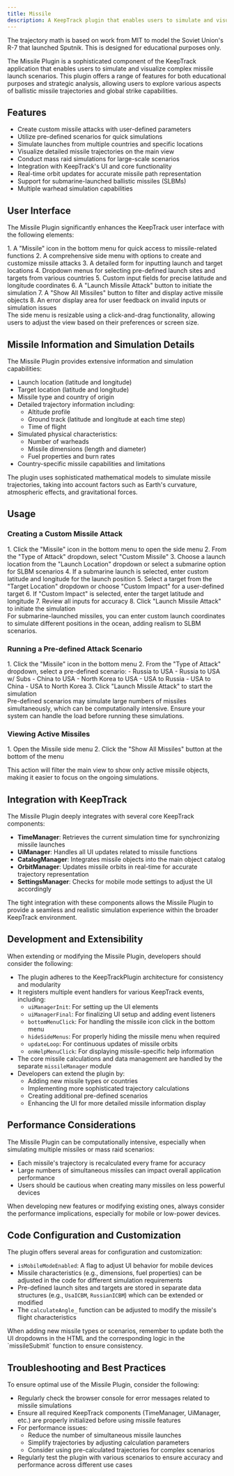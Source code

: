 ```yaml
---
title: Missile
description: A KeepTrack plugin that enables users to simulate and visualize complex missile launch scenarios.
---
```



<Aside type="note">
  The trajectory math is based on work from MIT to model the Soviet Union's R-7 that launched Sputnik. This is designed for educational purposes only.
</Aside>

The Missile Plugin is a sophisticated component of the KeepTrack application that enables users to simulate and visualize complex missile launch scenarios. This plugin offers a range of features for both educational purposes and strategic analysis, allowing users to explore various aspects of ballistic missile trajectories and global strike capabilities.

## Features

- Create custom missile attacks with user-defined parameters
- Utilize pre-defined scenarios for quick simulations
- Simulate launches from multiple countries and specific locations
- Visualize detailed missile trajectories on the main view
- Conduct mass raid simulations for large-scale scenarios
- Integration with KeepTrack's UI and core functionality
- Real-time orbit updates for accurate missile path representation
- Support for submarine-launched ballistic missiles (SLBMs)
- Multiple warhead simulation capabilities

## User Interface

The Missile Plugin significantly enhances the KeepTrack user interface with the following elements:

<Steps>
1. A "Missile" icon in the bottom menu for quick access to missile-related functions
2. A comprehensive side menu with options to create and customize missile attacks
3. A detailed form for inputting launch and target locations
4. Dropdown menus for selecting pre-defined launch sites and targets from various countries
5. Custom input fields for precise latitude and longitude coordinates
6. A "Launch Missile Attack" button to initiate the simulation
7. A "Show All Missiles" button to filter and display active missile objects
8. An error display area for user feedback on invalid inputs or simulation issues
</Steps>

<Aside type="tip">
  The side menu is resizable using a click-and-drag functionality, allowing users to adjust the view based on their preferences or screen size.
</Aside>

## Missile Information and Simulation Details

The Missile Plugin provides extensive information and simulation capabilities:

- Launch location (latitude and longitude)
- Target location (latitude and longitude)
- Missile type and country of origin
- Detailed trajectory information including:
  - Altitude profile
  - Ground track (latitude and longitude at each time step)
  - Time of flight
- Simulated physical characteristics:
  - Number of warheads
  - Missile dimensions (length and diameter)
  - Fuel properties and burn rates
- Country-specific missile capabilities and limitations

<Aside type="note">
  The plugin uses sophisticated mathematical models to simulate missile trajectories, taking into account factors such as Earth's curvature, atmospheric effects, and gravitational forces.
</Aside>

## Usage

### Creating a Custom Missile Attack

<Steps>
1. Click the "Missile" icon in the bottom menu to open the side menu
2. From the "Type of Attack" dropdown, select "Custom Missile"
3. Choose a launch location from the "Launch Location" dropdown or select a submarine option for SLBM scenarios
4. If a submarine launch is selected, enter custom latitude and longitude for the launch position
5. Select a target from the "Target Location" dropdown or choose "Custom Impact" for a user-defined target
6. If "Custom Impact" is selected, enter the target latitude and longitude
7. Review all inputs for accuracy
8. Click "Launch Missile Attack" to initiate the simulation
</Steps>

<Aside type="tip">
  For submarine-launched missiles, you can enter custom launch coordinates to simulate different positions in the ocean, adding realism to SLBM scenarios.
</Aside>

### Running a Pre-defined Attack Scenario

<Steps>
1. Click the "Missile" icon in the bottom menu
2. From the "Type of Attack" dropdown, select a pre-defined scenario:
   - Russia to USA
   - Russia to USA w/ Subs
   - China to USA
   - North Korea to USA
   - USA to Russia
   - USA to China
   - USA to North Korea
3. Click "Launch Missile Attack" to start the simulation
</Steps>

<Aside type="caution">
  Pre-defined scenarios may simulate large numbers of missiles simultaneously, which can be computationally intensive. Ensure your system can handle the load before running these simulations.
</Aside>

### Viewing Active Missiles

<Steps>
1. Open the Missile side menu
2. Click the "Show All Missiles" button at the bottom of the menu
</Steps>

This action will filter the main view to show only active missile objects, making it easier to focus on the ongoing simulations.


## Integration with KeepTrack

The Missile Plugin deeply integrates with several core KeepTrack components:

- **TimeManager**: Retrieves the current simulation time for synchronizing missile launches
- **UiManager**: Handles all UI updates related to missile functions
- **CatalogManager**: Integrates missile objects into the main object catalog
- **OrbitManager**: Updates missile orbits in real-time for accurate trajectory representation
- **SettingsManager**: Checks for mobile mode settings to adjust the UI accordingly

<Aside type="note">
  The tight integration with these components allows the Missile Plugin to provide a seamless and realistic simulation experience within the broader KeepTrack environment.
</Aside>

## Development and Extensibility

When extending or modifying the Missile Plugin, developers should consider the following:

- The plugin adheres to the KeepTrackPlugin architecture for consistency and modularity
- It registers multiple event handlers for various KeepTrack events, including:
  - `uiManagerInit`: For setting up the UI elements
  - `uiManagerFinal`: For finalizing UI setup and adding event listeners
  - `bottomMenuClick`: For handling the missile icon click in the bottom menu
  - `hideSideMenus`: For properly hiding the missile menu when required
  - `updateLoop`: For continuous updates of missile orbits
  - `onHelpMenuClick`: For displaying missile-specific help information
- The core missile calculations and data management are handled by the separate `missileManager` module
- Developers can extend the plugin by:
  - Adding new missile types or countries
  - Implementing more sophisticated trajectory calculations
  - Creating additional pre-defined scenarios
  - Enhancing the UI for more detailed missile information display

## Performance Considerations

The Missile Plugin can be computationally intensive, especially when simulating multiple missiles or mass raid scenarios:

- Each missile's trajectory is recalculated every frame for accuracy
- Large numbers of simultaneous missiles can impact overall application performance
- Users should be cautious when creating many missiles on less powerful devices

<Aside type="caution">
  When developing new features or modifying existing ones, always consider the performance implications, especially for mobile or low-power devices.
</Aside>

## Code Configuration and Customization

The plugin offers several areas for configuration and customization:

- `isMobileModeEnabled`: A flag to adjust UI behavior for mobile devices
- Missile characteristics (e.g., dimensions, fuel properties) can be adjusted in the code for different simulation requirements
- Pre-defined launch sites and targets are stored in separate data structures (e.g., `UsaICBM`, `RussianICBM`) which can be extended or modified
- The `calculateAngle_` function can be adjusted to modify the missile's flight characteristics

<Aside type="tip">
  When adding new missile types or scenarios, remember to update both the UI dropdowns in the HTML and the corresponding logic in the `missileSubmit` function to ensure consistency.
</Aside>

## Troubleshooting and Best Practices

To ensure optimal use of the Missile Plugin, consider the following:

- Regularly check the browser console for error messages related to missile simulations
- Ensure all required KeepTrack components (TimeManager, UiManager, etc.) are properly initialized before using missile features
- For performance issues:
  - Reduce the number of simultaneous missile launches
  - Simplify trajectories by adjusting calculation parameters
  - Consider using pre-calculated trajectories for complex scenarios
- Regularly test the plugin with various scenarios to ensure accuracy and performance across different use cases